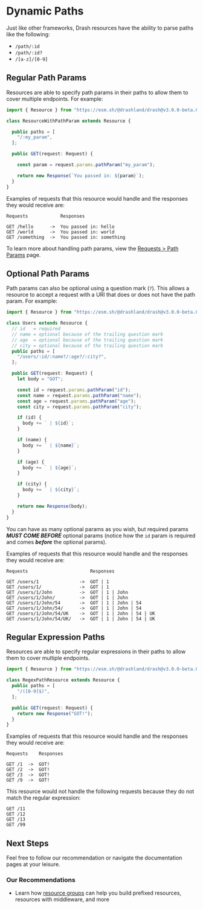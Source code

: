 # Dynamic Paths

Just like other frameworks, Drash resources have the ability to parse paths like the following:

- `/path/:id`
- `/path/:id?`
- `/[a-z]/[0-9]`

## Regular Path Params

Resources are able to specify path params in their paths to allow them to cover multiple endpoints. For example:

```typescript filename="ResourceWithPathParam.ts"
import { Resource } from "https://esm.sh/@drashland/drash@v3.0.0-beta.01/esm/modules/RequestChain/mod.native.ts"

class ResourceWithPathParam extends Resource {

  public paths = [
    "/:my_param",
  ];

  public GET(request: Request) {

    const param = request.params.pathParam("my_param");

    return new Response(`You passed in: ${param}`);
  }
}
```

Examples of requests that this resource would handle and the responses they would receive are:

```
Requests            Responses
 
GET /hello      ->  You passed in: hello
GET /world      ->  You passed in: world
GET /something  ->  You passed in: something
```

To learn more about handling path params, view the [Requests > Path Params](/drash-v3.x/modules/chains/request-chain/requests/path-params) page.

## Optional Path Params

Path params can also be optional using a question mark (`?`). This allows a resource to accept a request with a URI that does or does not have the path param. For example:

```typescript filename="Users.ts"
import { Resource } from "https://esm.sh/@drashland/drash@v3.0.0-beta.01/esm/modules/RequestChain/mod.native.ts"

class Users extends Resource {
  // id   = required
  // name = optional because of the trailing question mark
  // age  = optional because of the trailing question mark
  // city = optional because of the trailing question mark
  public paths = [
    "/users/:id/:name?/:age?/:city?",
  ];

  public GET(request: Request) {
    let body = "GOT";

    const id = request.params.pathParam("id");
    const name = request.params.pathParam("name");
    const age = request.params.pathParam("age");
    const city = request.params.pathParam("city");

    if (id) {
      body += ` | ${id}`;
    }

    if (name) {
      body += ` | ${name}`;
    }

    if (age) {
      body += ` | ${age}`;
    }

    if (city) {
      body += ` | ${city}`;
    }

    return new Response(body);
  }
}
```

You can have as many optional params as you wish, but required params ___MUST COME BEFORE___ optional params (notice how the `id` param is required and comes ___before___ the optional params).


Examples of requests that this resource would handle and the responses they would receive are:

```
Requests                       Responses
 
GET /users/1               ->  GOT | 1
GET /users/1/              ->  GOT | 1
GET /users/1/John          ->  GOT | 1 | John
GET /users/1/John/         ->  GOT | 1 | John
GET /users/1/John/54       ->  GOT | 1 | John | 54
GET /users/1/John/54/      ->  GOT | 1 | John | 54
GET /users/1/John/54/UK    ->  GOT | 1 | John | 54 | UK
GET /users/1/John/54/UK/   ->  GOT | 1 | John | 54 | UK
```

## Regular Expression Paths

Resources are able to specify regular expressions in their paths to allow them to cover multiple endpoints.

```typescript filename="RegexPathResource.ts"
import { Resource } from "https://esm.sh/@drashland/drash@v3.0.0-beta.01/esm/modules/RequestChain/mod.native.ts"

class RegexPathResource extends Resource {
  public paths = [
    "/([0-9]$)",
  ];

  public GET(request: Request) {
    return new Response("GOT!");
  }
}
```

Examples of requests that this resource would handle and the responses they would receive are:

```
Requests    Responses
 
GET /1  ->  GOT!
GET /2  ->  GOT!
GET /3  ->  GOT!
GET /9  ->  GOT!
```

This resource would not handle the following requests because they do not match the regular expression:

```
GET /11
GET /12
GET /13
GET /99
```

## Next Steps

Feel free to follow our recommendation or navigate the documentation pages at your leisure.

### Our Recommendations

- Learn how [resource groups](/drash-v3.x/modules/chains/request-chain/resource-groups/introduction) can help you build prefixed resources, resources with middleware, and more
